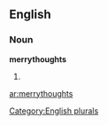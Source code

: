 
==English==

===Noun===
'''merrythoughts'''

# {{plural of|[[merrythought]]}}

[[Category:English plurals]]

[[ar:merrythoughts]]